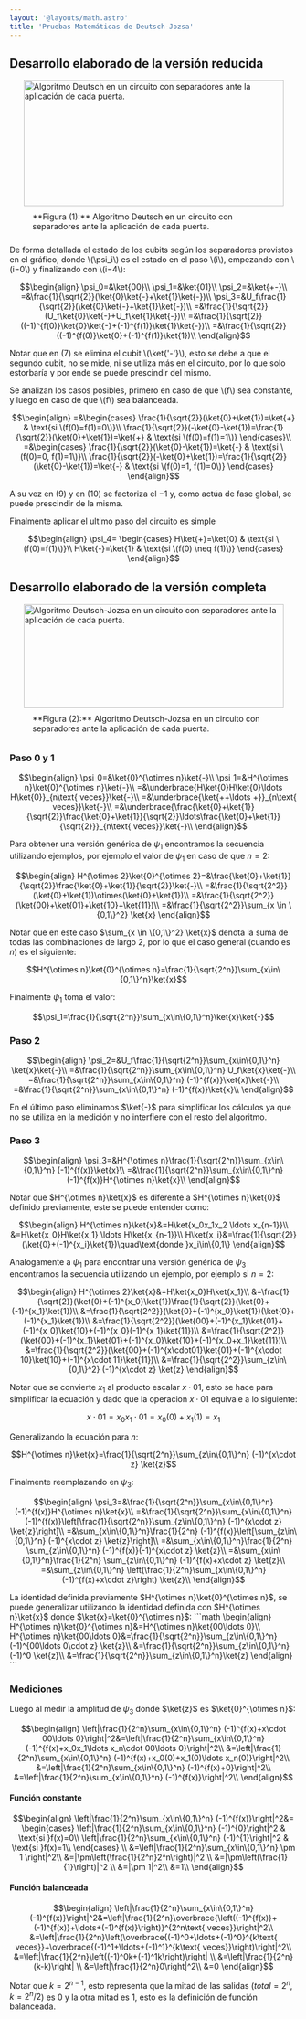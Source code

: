 ```yaml
---
layout: '@layouts/math.astro'
title: 'Pruebas Matemáticas de Deutsch-Jozsa'
---
```



## Desarrollo elaborado de la versión reducida

<div style='display:flex; justify-content:center; align-items:center; flex-direction:column'>
  <Image
    src={`${import.meta.env.BASE_URL}/deutsch-jozsa-simple.png`}
    alt='Algoritmo Deutsch en un circuito con separadores ante la aplicación de cada puerta.'
    width='455'
    height='220'
  />
  <span style='max-width:455px; padding:10px 40px'>
    **Figura (1):** Algoritmo Deutsch en un circuito con separadores ante la
    aplicación de cada puerta.
  </span>
</div>

De forma detallada el estado de los cubits según los separadores provistos en el gráfico, donde \\(\psi_i\\) es el estado en el paso \\(i\\), empezando con \\(i=0\\) y finalizando con \\(i=4\\):


```math
\begin{align}
\psi_0=&\ket{00}\\
\psi_1=&\ket{01}\\
\psi_2=&\ket{+-}\\
=&\frac{1}{\sqrt{2}}(\ket{0}\ket{-}+\ket{1}\ket{-})\\
\psi_3=&U_f\frac{1}{\sqrt{2}}(\ket{0}\ket{-}+\ket{1}\ket{-})\\
=&\frac{1}{\sqrt{2}}(U_f\ket{0}\ket{-}+U_f\ket{1}\ket{-})\\
=&\frac{1}{\sqrt{2}}((-1)^{f(0)}\ket{0}\ket{-}+(-1)^{f(1)}\ket{1}\ket{-})\\
=&\frac{1}{\sqrt{2}}((-1)^{f(0)}\ket{0}+(-1)^{f(1)}\ket{1})\\
\end{align}
```


Notar que en $(7)$ se elimina el cubit \\(\ket{'-'}\\), esto se debe a que el segundo cubit, no se mide, ni se utiliza más en el circuito, por lo que solo estorbaría y por ende se puede prescindir del mismo.

Se analizan los casos posibles, primero en caso de que \\(f\\) sea constante, y luego en caso de que \\(f\\) sea balanceada.

```math
\begin{align}
=&\begin{cases}
\frac{1}{\sqrt{2}}(\ket{0}+\ket{1})=\ket{+} & \text{si \(f(0)=f(1)=0\)}\\
\frac{1}{\sqrt{2}}(-\ket{0}-\ket{1})=\frac{1}{\sqrt{2}}(\ket{0}+\ket{1})=\ket{+} & \text{si \(f(0)=f(1)=1\)}
\end{cases}\\
=&\begin{cases}
\frac{1}{\sqrt{2}}(\ket{0}-\ket{1})=\ket{-} & \text{si \(f(0)=0, f(1)=1\)}\\
\frac{1}{\sqrt{2}}(-\ket{0}+\ket{1})=\frac{1}{\sqrt{2}}(\ket{0}-\ket{1})=\ket{-} & \text{si \(f(0)=1, f(1)=0\)}
\end{cases}
\end{align}
```

A su vez en $(9)$ y en $(10)$ se factoriza el $-1$ y, como actúa de fase global, se puede prescindir de la misma.

Finalmente aplicar el ultimo paso del circuito es simple

```math
\begin{align}
\psi_4=
\begin{cases}
H\ket{+}=\ket{0} & \text{si \(f(0)=f(1)\)}\\
H\ket{-}=\ket{1} & \text{si \(f(0) \neq f(1)\)}
\end{cases}
\end{align}
```

## Desarrollo elaborado de la versión completa

<div style='display:flex; justify-content:center; align-items:center; flex-direction:column'>
  <Image
    src={`${import.meta.env.BASE_URL}/deutsch-jozsa-completo.png`}
    alt='Algoritmo Deutsch-Jozsa en un circuito con separadores ante la aplicación de cada puerta.'
    width='455'
    height='182'
  />
  <span style='max-width:504px; padding:10px 40px'>
    **Figura (2):** Algoritmo Deutsch-Jozsa en un circuito con separadores ante
    la aplicación de cada puerta.
  </span>
</div>

### Paso 0 y 1

```math
\begin{align}
\psi_0=&\ket{0}^{\otimes n}\ket{-}\\
\psi_1=&H^{\otimes n}\ket{0}^{\otimes n}\ket{-}\\
=&\underbrace{H\ket{0}H\ket{0}\ldots H\ket{0}}_{n\text{ veces}}\ket{-}\\
=&\underbrace{\ket{++\ldots +}}_{n\text{ veces}}\ket{-}\\
=&\underbrace{\frac{\ket{0}+\ket{1}}{\sqrt{2}}\frac{\ket{0}+\ket{1}}{\sqrt{2}}\ldots\frac{\ket{0}+\ket{1}}{\sqrt{2}}}_{n\text{ veces}}\ket{-}\\
\end{align}
```
Para obtener una versión genérica de $\psi_1$ encontramos la secuencia utilizando ejemplos, por ejemplo el valor de $\psi_1$ en caso de que $n=2$:
```math
\begin{align}
H^{\otimes 2}\ket{0}^{\otimes 2}=&\frac{\ket{0}+\ket{1}}{\sqrt{2}}\frac{\ket{0}+\ket{1}}{\sqrt{2}}\ket{-}\\
=&\frac{1}{\sqrt{2^2}}(\ket{0}+\ket{1})\otimes(\ket{0}+\ket{1})\\
=&\frac{1}{\sqrt{2^2}}(\ket{00}+\ket{01}+\ket{10}+\ket{11})\\
=&\frac{1}{\sqrt{2^2}}\sum_{x \in \{0,1\}^2} \ket{x}
\end{align}
```
Notar que en este caso $\sum_{x \in \{0,1\}^2} \ket{x}$ denota la suma de todas las combinaciones de largo $2$, por lo que el caso general (cuando es $n$) es el siguiente:
```math
H^{\otimes n}\ket{0}^{\otimes n}=\frac{1}{\sqrt{2^n}}\sum_{x\in\{0,1\}^n}\ket{x}
```
Finalmente $\psi_1$ toma el valor:
```math
\psi_1=\frac{1}{\sqrt{2^n}}\sum_{x\in\{0,1\}^n}\ket{x}\ket{-}
```
### Paso 2
```math
\begin{align}
\psi_2=&U_f\frac{1}{\sqrt{2^n}}\sum_{x\in\{0,1\}^n} \ket{x}\ket{-}\\
=&\frac{1}{\sqrt{2^n}}\sum_{x\in\{0,1\}^n} U_f\ket{x}\ket{-}\\
=&\frac{1}{\sqrt{2^n}}\sum_{x\in\{0,1\}^n} (-1)^{f(x)}\ket{x}\ket{-}\\
=&\frac{1}{\sqrt{2^n}}\sum_{x\in\{0,1\}^n} (-1)^{f(x)}\ket{x}\\
\end{align}
```
En el último paso eliminamos $\ket{-}$ para simplificar los cálculos ya que no se utiliza en la medición y no interfiere con el resto del algoritmo.
### Paso 3

```math
\begin{align}
\psi_3=&H^{\otimes n}\frac{1}{\sqrt{2^n}}\sum_{x\in\{0,1\}^n} (-1)^{f(x)}\ket{x}\\
=&\frac{1}{\sqrt{2^n}}\sum_{x\in\{0,1\}^n} (-1)^{f(x)}H^{\otimes n}\ket{x}\\
\end{align}
```

Notar que $H^{\otimes n}\ket{x}$ es diferente a $H^{\otimes n}\ket{0}$ definido previamente, este se puede entender como:
```math
\begin{align}
H^{\otimes n}\ket{x}&=H\ket{x_0x_1x_2 \ldots x_{n-1}}\\
&=H\ket{x_0}H\ket{x_1} \ldots H\ket{x_{n-1}}\\
H\ket{x_i}&=\frac{1}{\sqrt{2}}(\ket{0}+(-1)^{x_i}\ket{1})\quad\text{donde }x_i\in\{0,1\}
\end{align}
```
Analogamente a $\psi_1$ para encontrar una versión genérica de $\psi_3$ encontramos la secuencia utilizando un ejemplo, por ejemplo si $n=2$:
```math
\begin{align}
H^{\otimes 2}\ket{x}&=H\ket{x_0}H\ket{x_1}\\
&=\frac{1}{\sqrt{2}}(\ket{0}+(-1)^{x_0}\ket{1})\frac{1}{\sqrt{2}}(\ket{0}+(-1)^{x_1}\ket{1})\\
&=\frac{1}{\sqrt{2^2}}(\ket{0}+(-1)^{x_0}\ket{1})(\ket{0}+(-1)^{x_1}\ket{1})\\
&=\frac{1}{\sqrt{2^2}}(\ket{00}+(-1)^{x_1}\ket{01}+(-1)^{x_0}\ket{10}+(-1)^{x_0}(-1)^{x_1}\ket{11})\\
&=\frac{1}{\sqrt{2^2}}(\ket{00}+(-1)^{x_1}\ket{01}+(-1)^{x_0}\ket{10}+(-1)^{x_0+x_1}\ket{11})\\
&=\frac{1}{\sqrt{2^2}}(\ket{00}+(-1)^{x\cdot01}\ket{01}+(-1)^{x\cdot 10}\ket{10}+(-1)^{x\cdot 11}\ket{11})\\
&=\frac{1}{\sqrt{2^2}}\sum_{z\in\{0,1\}^2} (-1)^{x\cdot z} \ket{z}
\end{align}
```
Notar que se convierte $x_1$ al producto escalar $x \cdot 01$, esto se hace para simplificar la ecuación y dado que la operacion $x\cdot 01$ equivale a lo siguiente:
```math
x \cdot 01 = x_0x_1 \cdot 01 = x_0(0) + x_1(1) = x_1
```
Generalizando la ecuación para $n$:
```math
H^{\otimes n}\ket{x}=\frac{1}{\sqrt{2^n}}\sum_{z\in\{0,1\}^n} (-1)^{x\cdot z} \ket{z}
```
Finalmente reemplazando en $\psi_3$:
```math
\begin{align}
\psi_3=&\frac{1}{\sqrt{2^n}}\sum_{x\in\{0,1\}^n} (-1)^{f(x)}H^{\otimes n}\ket{x}\\
=&\frac{1}{\sqrt{2^n}}\sum_{x\in\{0,1\}^n} (-1)^{f(x)}\left[\frac{1}{\sqrt{2^n}}\sum_{z\in\{0,1\}^n} (-1)^{x\cdot z} \ket{z}\right]\\
=&\sum_{x\in\{0,1\}^n}\frac{1}{2^n} (-1)^{f(x)}\left[\sum_{z\in\{0,1\}^n} (-1)^{x\cdot z} \ket{z}\right]\\
=&\sum_{x\in\{0,1\}^n}\frac{1}{2^n} \sum_{z\in\{0,1\}^n} (-1)^{f(x)}(-1)^{x\cdot z} \ket{z}\\
=&\sum_{x\in\{0,1\}^n}\frac{1}{2^n} \sum_{z\in\{0,1\}^n} (-1)^{f(x)+x\cdot z} \ket{z}\\
=&\sum_{z\in\{0,1\}^n} \left(\frac{1}{2^n}\sum_{x\in\{0,1\}^n} (-1)^{f(x)+x\cdot z}\right) \ket{z}\\
\end{align}
```

<Aside>
    La identidad definida previamente $H^{\otimes n}\ket{0}^{\otimes n}$, se puede generalizar utilizando la identidad definida con $H^{\otimes n}\ket{x}$ donde $\ket{x}=\ket{0}^{\otimes n}$:
    ```math
    \begin{align}
    H^{\otimes n}\ket{0}^{\otimes n}&=H^{\otimes n}\ket{00\ldots 0}\\
    H^{\otimes n}\ket{00\ldots 0}&=\frac{1}{\sqrt{2^n}}\sum_{z\in\{0,1\}^n}(-1)^{00\ldots 0\cdot z} \ket{z}\\
    &=\frac{1}{\sqrt{2^n}}\sum_{z\in\{0,1\}^n}(-1)^0 \ket{z}\\
    &=\frac{1}{\sqrt{2^n}}\sum_{z\in\{0,1\}^n}\ket{z}
    \end{align}
    ```
</Aside>

### Mediciones
Luego al medir la amplitud de $\psi_3$ donde $\ket{z}$ es $\ket{0}^{\otimes n}$:
```math
\begin{align}
\left|\frac{1}{2^n}\sum_{x\in\{0,1\}^n} (-1)^{f(x)+x\cdot 00\ldots 0}\right|^2&=\left|\frac{1}{2^n}\sum_{x\in\{0,1\}^n} (-1)^{f(x)+x_0x_1\ldots x_n\cdot 00\ldots 0}\right|^2\\
&=\left|\frac{1}{2^n}\sum_{x\in\{0,1\}^n} (-1)^{f(x)+x_0(0)+x_1(0)\ldots x_n(0)}\right|^2\\
&=\left|\frac{1}{2^n}\sum_{x\in\{0,1\}^n} (-1)^{f(x)+0}\right|^2\\
&=\left|\frac{1}{2^n}\sum_{x\in\{0,1\}^n} (-1)^{f(x)}\right|^2\\
\end{align}
```

#### Función constante
```math
\begin{align}
\left|\frac{1}{2^n}\sum_{x\in\{0,1\}^n} (-1)^{f(x)}\right|^2&=
\begin{cases}
\left|\frac{1}{2^n}\sum_{x\in\{0,1\}^n} (-1)^{0}\right|^2 & \text{si }f(x)=0\\
\left|\frac{1}{2^n}\sum_{x\in\{0,1\}^n} (-1)^{1}\right|^2 & \text{si }f(x)=1\\
\end{cases}
\\
&=\left|\frac{1}{2^n}\sum_{x\in\{0,1\}^n} \pm 1 \right|^2\\
&=|\pm\left(\frac{1}{2^n}2^n\right)|^2 \\
&=|\pm\left(\frac{1}{1}\right)|^2 \\
&=|\pm 1|^2\\
&=1\\
\end{align}
```

#### Función balanceada
```math
\begin{align}
\left|\frac{1}{2^n}\sum_{x\in\{0,1\}^n} (-1)^{f(x)}\right|^2&=\left|\frac{1}{2^n}\overbrace{\left((-1)^{f(x)}+(-1)^{f(x)}+\ldots+(-1)^{f(x)}\right)}^{2^n\text{ veces}}\right|^2\\
&=\left|\frac{1}{2^n}\left(\overbrace{(-1)^0+\ldots+(-1)^0}^{k\text{ veces}}+\overbrace{(-1)^1+\ldots+(-1)^1}^{k\text{ veces}}\right)\right|^2\\
&=\left|\frac{1}{2^n}\left((-1)^0k+(-1)^1k\right)\right| \\
&=\left|\frac{1}{2^n}(k-k)\right| \\
&=\left|\frac{1}{2^n}0\right|^2\\
&=0
\end{align}
```
Notar que $k=2^{n-1}$, esto representa que la mitad de las salidas ($total=2^n, k=2^n/2$) es $0$ y la otra mitad es $1$, esto es la definición de función balanceada.

